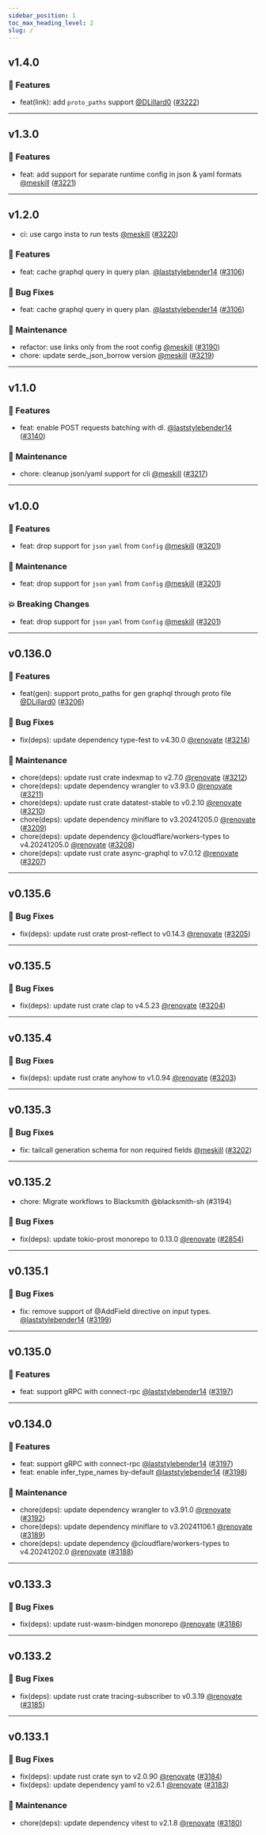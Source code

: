 ```yaml
---
sidebar_position: 1
toc_max_heading_level: 2
slug: /
---
```



<VersionUpdateCard />

## v1.4.0 

### 🚀 Features

- feat(link): add `proto_paths` support [@DLillard0](https://github.com/DLillard0) ([#3222](https://github.com/tailcallhq/tailcall/pull/3222))


---
## v1.3.0 

### 🚀 Features

- feat: add support for separate runtime config in json \& yaml formats [@meskill](https://github.com/meskill) ([#3221](https://github.com/tailcallhq/tailcall/pull/3221))


---
## v1.2.0 

- ci: use cargo insta to run tests [@meskill](https://github.com/meskill) ([#3220](https://github.com/tailcallhq/tailcall/pull/3220))

### 🚀 Features

- feat: cache graphql query in query plan. [@laststylebender14](https://github.com/laststylebender14) ([#3106](https://github.com/tailcallhq/tailcall/pull/3106))

### 🐛 Bug Fixes

- feat: cache graphql query in query plan. [@laststylebender14](https://github.com/laststylebender14) ([#3106](https://github.com/tailcallhq/tailcall/pull/3106))

### 🧰 Maintenance

- refactor: use links only from the root config [@meskill](https://github.com/meskill) ([#3190](https://github.com/tailcallhq/tailcall/pull/3190))
- chore: update serde\_json\_borrow version [@meskill](https://github.com/meskill) ([#3219](https://github.com/tailcallhq/tailcall/pull/3219))


---
## v1.1.0 

### 🚀 Features

- feat: enable POST requests batching with dl. [@laststylebender14](https://github.com/laststylebender14) ([#3140](https://github.com/tailcallhq/tailcall/pull/3140))

### 🧰 Maintenance

- chore: cleanup json/yaml support for cli [@meskill](https://github.com/meskill) ([#3217](https://github.com/tailcallhq/tailcall/pull/3217))


---
## v1.0.0 

### 🚀 Features

- feat: drop support for `json` `yaml` from `Config` [@meskill](https://github.com/meskill) ([#3201](https://github.com/tailcallhq/tailcall/pull/3201))

### 🧰 Maintenance

- feat: drop support for `json` `yaml` from `Config` [@meskill](https://github.com/meskill) ([#3201](https://github.com/tailcallhq/tailcall/pull/3201))

### 💥 Breaking Changes

- feat: drop support for `json` `yaml` from `Config` [@meskill](https://github.com/meskill) ([#3201](https://github.com/tailcallhq/tailcall/pull/3201))


---
## v0.136.0 

### 🚀 Features

- feat(gen): support proto\_paths for gen graphql through proto file [@DLillard0](https://github.com/DLillard0) ([#3206](https://github.com/tailcallhq/tailcall/pull/3206))

### 🐛 Bug Fixes

- fix(deps): update dependency type-fest to v4.30.0 [@renovate](https://github.com/renovate) ([#3214](https://github.com/tailcallhq/tailcall/pull/3214))

### 🧰 Maintenance

- chore(deps): update rust crate indexmap to v2.7.0 [@renovate](https://github.com/renovate) ([#3212](https://github.com/tailcallhq/tailcall/pull/3212))
- chore(deps): update dependency wrangler to v3.93.0 [@renovate](https://github.com/renovate) ([#3211](https://github.com/tailcallhq/tailcall/pull/3211))
- chore(deps): update rust crate datatest-stable to v0.2.10 [@renovate](https://github.com/renovate) ([#3210](https://github.com/tailcallhq/tailcall/pull/3210))
- chore(deps): update dependency miniflare to v3.20241205.0 [@renovate](https://github.com/renovate) ([#3209](https://github.com/tailcallhq/tailcall/pull/3209))
- chore(deps): update dependency @cloudflare/workers-types to v4.20241205.0 [@renovate](https://github.com/renovate) ([#3208](https://github.com/tailcallhq/tailcall/pull/3208))
- chore(deps): update rust crate async-graphql to v7.0.12 [@renovate](https://github.com/renovate) ([#3207](https://github.com/tailcallhq/tailcall/pull/3207))


---
## v0.135.6 

### 🐛 Bug Fixes

- fix(deps): update rust crate prost-reflect to v0.14.3 [@renovate](https://github.com/renovate) ([#3205](https://github.com/tailcallhq/tailcall/pull/3205))


---
## v0.135.5 

### 🐛 Bug Fixes

- fix(deps): update rust crate clap to v4.5.23 [@renovate](https://github.com/renovate) ([#3204](https://github.com/tailcallhq/tailcall/pull/3204))


---
## v0.135.4 

### 🐛 Bug Fixes

- fix(deps): update rust crate anyhow to v1.0.94 [@renovate](https://github.com/renovate) ([#3203](https://github.com/tailcallhq/tailcall/pull/3203))


---
## v0.135.3 

### 🐛 Bug Fixes

- fix: tailcall generation schema for non required fields [@meskill](https://github.com/meskill) ([#3202](https://github.com/tailcallhq/tailcall/pull/3202))


---
## v0.135.2 

- chore: Migrate workflows to Blacksmith @blacksmith-sh (#3194)

### 🐛 Bug Fixes

- fix(deps): update tokio-prost monorepo to 0.13.0 [@renovate](https://github.com/renovate) ([#2854](https://github.com/tailcallhq/tailcall/pull/2854))


---
## v0.135.1 

### 🐛 Bug Fixes

- fix: remove support of @AddField directive on input types. [@laststylebender14](https://github.com/laststylebender14) ([#3199](https://github.com/tailcallhq/tailcall/pull/3199))


---
## v0.135.0 

### 🚀 Features

- feat: support gRPC with connect-rpc [@laststylebender14](https://github.com/laststylebender14) ([#3197](https://github.com/tailcallhq/tailcall/pull/3197))


---
## v0.134.0 

### 🚀 Features

- feat: support gRPC with connect-rpc [@laststylebender14](https://github.com/laststylebender14) ([#3197](https://github.com/tailcallhq/tailcall/pull/3197))
- feat: enable infer\_type\_names by-default [@laststylebender14](https://github.com/laststylebender14) ([#3198](https://github.com/tailcallhq/tailcall/pull/3198))

### 🧰 Maintenance

- chore(deps): update dependency wrangler to v3.91.0 [@renovate](https://github.com/renovate) ([#3192](https://github.com/tailcallhq/tailcall/pull/3192))
- chore(deps): update dependency miniflare to v3.20241106.1 [@renovate](https://github.com/renovate) ([#3189](https://github.com/tailcallhq/tailcall/pull/3189))
- chore(deps): update dependency @cloudflare/workers-types to v4.20241202.0 [@renovate](https://github.com/renovate) ([#3188](https://github.com/tailcallhq/tailcall/pull/3188))


---
## v0.133.3 

### 🐛 Bug Fixes

- fix(deps): update rust-wasm-bindgen monorepo [@renovate](https://github.com/renovate) ([#3186](https://github.com/tailcallhq/tailcall/pull/3186))


---
## v0.133.2 

### 🐛 Bug Fixes

- fix(deps): update rust crate tracing-subscriber to v0.3.19 [@renovate](https://github.com/renovate) ([#3185](https://github.com/tailcallhq/tailcall/pull/3185))


---
## v0.133.1 

### 🐛 Bug Fixes

- fix(deps): update rust crate syn to v2.0.90 [@renovate](https://github.com/renovate) ([#3184](https://github.com/tailcallhq/tailcall/pull/3184))
- fix(deps): update dependency yaml to v2.6.1 [@renovate](https://github.com/renovate) ([#3183](https://github.com/tailcallhq/tailcall/pull/3183))

### 🧰 Maintenance

- chore(deps): update dependency vitest to v2.1.8 [@renovate](https://github.com/renovate) ([#3180](https://github.com/tailcallhq/tailcall/pull/3180))

